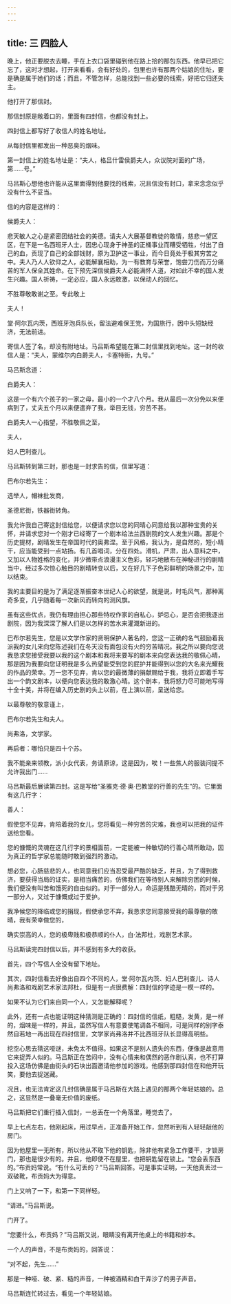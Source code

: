 ```yaml
---
---
---
```

title: 三 四脸人
---




晚上，他正要脱衣去睡，手在上衣口袋里碰到他在路上拾的那包东西。他早已把它忘了，这时才想起，打开来看看，会有好处的，包里也许有那两个姑娘的住址，要是确是属于她们的话；而且，不管怎样，总能找到一些必要的线索，好把它归还失主。

他打开了那信封。

那信封原是敞着口的，里面有四封信，也都没有封上。

四封信上都写好了收信人的姓名地址。

从每封信里都发出一种恶臭的烟味。

第一封信上的姓名地址是：“夫人，格吕什雷侯爵夫人，众议院对面的广场，第……号。”

马吕斯心想他也许能从这里面得到他要找的线索，况且信没有封口，拿来念念似乎没有什么不妥当。

信的内容是这样的：

侯爵夫人：

悲天敏人之心是紧密团结社会的美德。请夫人大展基督教徒的敢情，慈悲一望区区，在下是一名西班牙人士，因忠心现身于神圣的正桶事业而糟受牺牲，付出了自己的血，贡现了自己的全部钱财，原为卫护这一事业，而今日竟处于极其穷苦之中。夫人乃人人钦仰之人，必能解襄相助，为一有教育与荣誉，饱尝刀伤而万分痛苦的军人保全其姓命。在下预先深信侯爵夫人必能满怀人道，对如此不幸的国人发生兴趣。国人祈祷，一定必应，国人永远敢激，以保动人的回忆。

不胜尊敬敢谢之至。专此敬上

夫人！

堂·阿尔瓦内茨，西班牙泡兵队长，留法避难保王党，为国旅行，因中头短缺经济，无法前进。

寄信人签了名，却没有附地址。马吕斯希望能在第二封信里找到地址。这一封的收信人是：“夫人，蒙维尔内白爵夫人，卡塞特街，九号。”

马吕斯念道：

白爵夫人：

这是一个有六个孩子的一家之母，最小的一个才八个月。我从最后一次分免以来便病到了，丈夫五个月以来便遣弃了我，举目无钱，穷苦不甚。

白爵夫人一心指望，不胜敬佩之至，

夫人，

妇人巴利查儿。

马吕斯转到第三封，那也是一封求告的信，信里写道：

巴布尔若先生：

选举人，帽袜批发商，

圣德尼街，铁器街转角。

我允许我自己寄这封信给您，以便请求您以您的同晴心同意给我以那种宝贵的关怀，并请求您对一个刚才已经寄了一个剧本给法兰西剧院的文人发生兴趣。那是个历史提材，剧晴发生在帝国时代的奥弗涅。至于风格，我认为，是自然的，短小精干，应当能受到一点站扬。有几首唱词，分在四处。滑机，严肃，出人意料之中，又加以人物姓格的变化，并少微带点浪漫主义色彩，轻巧地散布在神秘进行的剧晴当中，经过多次惊心触目的剧晴转变以后，又在好几下子色彩鲜明的场景之中，加以结束。

我的主要目的是为了满足逐渐振奋本世纪人心的欲望，就是说，时毛风气，那种离奇多变，几乎随着每一次新风而转向的测风旗。

虽有这些优点，我仍有理由担心那些特权作家的自私心，妒忌心，是否会把我逐出剧院，因为我深深了解人们是以怎样的苦水来灌溉新进的。

巴布尔若先生，您是以文学作家的贤明保护人著名的，您这一正确的名气鼓励着我派我的女儿来向您陈述我们在冬天没有面包没有火的穷苦晴况。我之所以要向您说我恳求您接受我要以我的这个剧本和我将来要写的剧本来向您表达我的敬佩心晴，那是因为我要向您证明我是多么热望能受到您的屁护并能得到以您的大名来光耀我的作品的荣幸。万一您不见弃，肯以您的最微薄的捐献赐给于我，我将立即着手写出一个韵文剧本，以便向您表达我的敢激心晴。这个剧本，我将怒力尽可能地写得十全十美，并将在编入历史剧的头上以前，在上演以前，呈送给您。

以最尊敬的敬意谨上，

巴布尔若先生和夫人。

尚弗洛，文学家。

再启者：哪怕只是四十个苏。

我不能亲来领教，派小女代表，务请原谅，这是因为，唉！一些焦人的服装问提不允许我出门……

马吕斯最后展读第四封。这是写给“圣雅克·德·奥·巴教堂的行善的先生”的。它里面有这几行字：

善人：

假使您不见弃，肯陪着我的女儿，您将看见一种穷苦的灾难，我也可以把我的证件送给您看。

您的慷慨的灵魂在这几行字的景相面前，一定能被一种敏切的行善心晴所敢动，因为真正的哲学家总能随时敢到强烈的激动。

想必您，心肠慈悲的人，也同意我们应当忍受最严酷的缺乏，并且，为了得到救济，要获得当局的证实，是相当痛苦的，仿佛我们在等待别人来解除穷困的时候，我们便没有叫苦和饿死的自由似的。对于一部分人，命运是残酷无晴的，而对于另一部分人，又过于慷慨或过于爱护。

我净候您的降临或您的捐现，假使承您不弃，我恳求您同意接受我的最尊敬的敢晴，我有荣幸做您的，

确实崇高的人，您的极卑贱和极恭顺的仆人，白·法邦杜，戏剧艺术家。

马吕斯读完四封信以后，并不感到有多大的收获。

首先，四个写信人全没有留下地址。

其次，四封信看去好像出自四个不同的人，堂·阿尔瓦内茨、妇人巴利查儿、诗人尚弗洛和戏剧艺术家法邦杜，但是有一点很费解：四封信的字迹是一模一样的。

如果不认为它们来自同一个人，又怎能解释呢？

此外，还有一点也能证明这种猜测是正确的：四封信的信纸，粗糙，发黄，是一样的，烟味是一样的，并且，虽然写信人有意要使笔调各不相同，可是同样的别字泰然自若地一再出现在四封信里，文学家尚弗洛并不比西班牙队长显得高明些。

挖空心思去猜这哑谜，未免太不值得。如果这不是别人遗失的东西，便像是故意用它来捉弄人似的。马吕斯正在苦闷中，没有心情来和偶然的恶作剧认真，也不打算投入这场仿佛是由街头的石块出面邀请他参加的游戏。他感到那四封信在和他开玩笑，要他去捉迷藏。

况且，也无法肯定这几封信确是属于马吕斯在大路上遇见的那两个年轻姑娘的。总之，这显然是一叠毫无价值的废纸。

马吕斯把它们重行插入信封，一总丢在一个角落里，睡觉去了。

早上七点左右，他刚起床，用过早点，正准备开始工作，忽然听到有人轻轻敲他的房门。

因为他屋里一无所有，所以他从不取下他的钥匙，除非他有紧急工作要干，才锁房门，那也是很少有的。并且，他即使不在屋里，也把钥匙留在锁上。“您会丢东西的。”布贡妈常说。“有什么可丢的？”马吕斯回答。可是事实证明，一天他真丢过一双破靴，布贡妈大为得意。

门上又响了一下，和第一下同样轻。

“请进。”马吕斯说。

门开了。

“您要什么，布贡妈？”马吕斯又说，眼睛没有离开他桌上的书籍和抄本。

一个人的声音，不是布贡妈的，回答说：

“对不起，先生……”

那是一种哑、破、紧、糙的声音，一种被酒精和白干弄沙了的男子声音。

马吕斯连忙转过去，看见一个年轻姑娘。